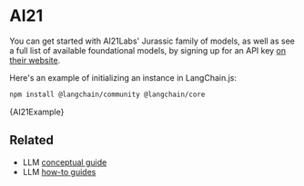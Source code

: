 # AI21

You can get started with AI21Labs' Jurassic family of models, as well as see a full list of available foundational models, by signing up for an API key [on their website](https://www.ai21.com/).

Here's an example of initializing an instance in LangChain.js:


<IntegrationInstallTooltip></IntegrationInstallTooltip>

```bash npm2yarn
npm install @langchain/community @langchain/core
```


<CodeBlock language="typescript">{AI21Example}</CodeBlock>

## Related

- LLM [conceptual guide](/docs/concepts/text_llms)
- LLM [how-to guides](/docs/how_to/#llms)

